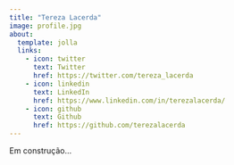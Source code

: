 ```yaml
---
title: "Tereza Lacerda"
image: profile.jpg
about:
  template: jolla
  links:
    - icon: twitter
      text: Twitter
      href: https://twitter.com/tereza_lacerda
    - icon: linkedin
      text: LinkedIn
      href: https://www.linkedin.com/in/terezalacerda/
    - icon: github
      text: Github
      href: https://github.com/terezalacerda
---
```


Em construção...
